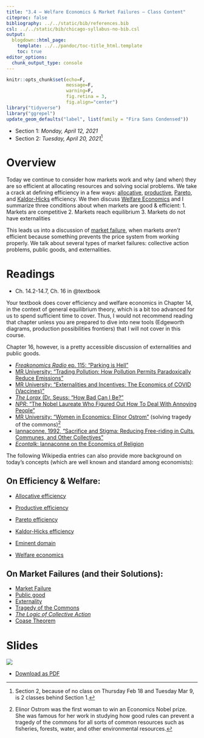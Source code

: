 ```yaml
---
title: "3.4 — Welfare Economics & Market Failures — Class Content"
citeproc: false
bibliography: ../../static/bib/references.bib
csl: ../../static/bib/chicago-syllabus-no-bib.csl
output:
  blogdown::html_page:
    template: ../../pandoc/toc-title_html.template
    toc: true
editor_options: 
  chunk_output_type: console
---
```

```r
knitr::opts_chunk$set(echo=F,
                      message=F,
                      warning=F,
                      fig.retina = 3,
                      fig.align="center")
library("tidyverse")
library("ggrepel")
update_geom_defaults("label", list(family = "Fira Sans Condensed"))
```

- Section 1: *Monday, April 12, 2021*
- Section 2: *Tuesday, April 20, 2021*^[Section 2, because of no class on Thursday Feb 18 and Tuesday Mar 9, is 2 classes behind Section 1.]

# <i class="fas fa-info-circle fa-lg"></i> Overview

Today we continue to consider how markets work and why (and when) they are so efficient at allocating resources and solving social problems. We take a crack at defining efficiency in a few ways: [allocative](https://en.wikipedia.org/wiki/Allocative_efficiency), [productive](https://en.wikipedia.org/wiki/Productive_efficiency), [Pareto](https://en.wikipedia.org/wiki/Pareto_efficiency), and [Kaldor-Hicks](https://en.wikipedia.org/wiki/Kaldor%E2%80%93Hicks_efficiency) efficiency. We then discuss [Welfare Economics](https://en.wikipedia.org/wiki/Welfare_economics) and I summarize three conditions about when markets are good & efficient:
1. Markets are competitive
2. Markets reach equilibrium
3. Markets do not have externalities

This leads us into a discussion of [market failure](https://en.wikipedia.org/wiki/Market_failure), when markets *aren’t* efficient because something prevents the price system from working properly. We talk about several types of market failures: collective action problems, public goods, and externalities.

# <i class="fas fa-book-reader fa-lg"></i> Readings

- <i class="fas fas fa-book"></i> Ch. 14.2-14.7, Ch. 16 in @textbook

Your textbook does cover efficiency and welfare economics in Chapter 14, in the context of general equilibrium theory, which is a bit too advanced for us to spend sufficient time to cover. Thus, I would not recommend reading that chapter unless you are prepared to dive into new tools (Edgeworth diagrams, production possibilities frontiers) that I will not cover in this course.

Chapter 16, however, is a pretty accessible discussion of externalities and public goods.

- [<i class="fas fa-podcast"></i> *Freakonomics Radio* ep. 115: "Parking is Hell"](https://freakonomics.com/podcast/parking-is-hell-a-new-freakonomics-radio-podcast/)
- [<i class="fab fa-youtube"></i> MR University: "Trading Pollution: How Pollution Permits Paradoxically Reduce Emissions"](https://www.youtube.com/watch?v=9tUb3MDrgEc) 
- [<i class="fab fa-youtube"></i> MR University: "Externalities and Incentives: The Economics of COVID (Vaccines)"](https://www.youtube.com/watch?v=2EFG6dvtQ6M)
- [<i class="fab fa-youtube"></i> *The Lorax* (Dr. Seuss: "How Bad Can I Be?"](https://www.youtube.com/watch?v=W_HUdf89hI8)
- [<i class="fas fa-podcast"></i> *NPR*: "The Nobel Laureate Who Figured Out How To Deal With Annoying People"](https://www.npr.org/sections/money/2013/09/10/218526472/the-nobel-prizewinner-who-figured-out-how-to-deal-with-annoying-people)
- [<i class="fab fa-youtube"></i> MR University: "Women in Economics: Elinor Ostrom"](https://learn.mru.org/women-economics-series-elinor-ostrom/) (solving tragedy of the commons)^[Elinor Ostrom was the first woman to win an Economics Nobel prize. She was famous for her work in studying how good rules can prevent a tragedy of the commons for all sorts of common resources such as fisheries, forests, water, and other environmental resources.]
- [<i class="fas fa-file-pdf"></i> Iannaconne, 1992, "Sacrifice and Stigma: Reducing Free-riding in Cults, Communes, and Other Collectives"](/readings/Iannaconne-1992.pdf)
- [<i class="fas fa-podcast"></i> *Econtalk*: Iannaconne on the Economics of Religion](https://www.econtalk.org/the-economics-of-religion/)

The following Wikipedia entries can also provide more background on today’s concepts (which are well known and standard among economists):

## On Efficiency & Welfare:

- [<i class="fab fa-wikipedia-w"></i> Allocative efficiency](https://en.wikipedia.org/wiki/Allocative_efficiency)
- [<i class="fab fa-wikipedia-w"></i> Productive efficiency](https://en.wikipedia.org/wiki/Productive_efficiency)
- [<i class="fab fa-wikipedia-w"></i> Pareto efficiency](https://en.wikipedia.org/wiki/Pareto_efficiency)
- [<i class="fab fa-wikipedia-w"></i> Kaldor-Hicks efficiency](https://en.wikipedia.org/wiki/Kaldor-Hicks_efficiency)
- [<i class="fab fa-wikipedia-w"></i> Eminent domain](https://en.wikipedia.org/wiki/Eminent_domain)

- [<i class="fab fa-wikipedia-w"></i> Welfare economics](https://en.wikipedia.org/wiki/Welfare_economics)

## On Market Failures (and their Solutions):

- [<i class="fab fa-wikipedia-w"></i> Market Failure](https://en.wikipedia.org/wiki/Market_failure)
- [<i class="fab fa-wikipedia-w"></i> Public good](https://en.wikipedia.org/wiki/Public_good_(economics))
- [<i class="fab fa-wikipedia-w"></i> Externality](https://en.wikipedia.org/wiki/Externality)
- [<i class="fab fa-wikipedia-w"></i> Tragedy of the Commons](https://en.wikipedia.org/wiki/Tragedy_of_the_Commons)
- [<i class="fab fa-wikipedia-w"></i> *The Logic of Collective Action*](https://en.wikipedia.org/wiki/The_Logic_of_Collective_Action)
- [<i class="fab fa-wikipedia-w"></i> Coase Theorem](https://en.wikipedia.org/wiki/Coase_theorem)

# <i class="fas fa-chalkboard-teacher"></i> Slides

[![](/slides/3.4-slides.png)](/slides/3.4-slides.html)

- [<i class="fas fa-file-pdf"></i> Download as PDF](/slides/3.4-slides.pdf)